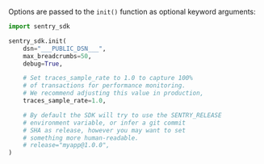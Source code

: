 Options are passed to the `init()` function as optional keyword arguments:

```python
import sentry_sdk

sentry_sdk.init(
    dsn="___PUBLIC_DSN___",
    max_breadcrumbs=50,
    debug=True,

    # Set traces_sample_rate to 1.0 to capture 100%
    # of transactions for performance monitoring.
    # We recommend adjusting this value in production,
    traces_sample_rate=1.0,

    # By default the SDK will try to use the SENTRY_RELEASE
    # environment variable, or infer a git commit
    # SHA as release, however you may want to set
    # something more human-readable.
    # release="myapp@1.0.0",
)
```
